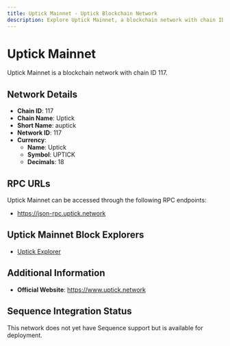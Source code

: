 ```yaml
--- 
title: Uptick Mainnet - Uptick Blockchain Network
description: Explore Uptick Mainnet, a blockchain network with chain ID 117. Learn about its native currency, Uptick, and how to interact with the network.
---
```


# Uptick Mainnet

Uptick Mainnet is a blockchain network with chain ID 117.

## Network Details

- **Chain ID**: 117
- **Chain Name**: Uptick
- **Short Name**: auptick
- **Network ID**: 117
- **Currency**: 
  - **Name**: Uptick
  - **Symbol**: UPTICK
  - **Decimals**: 18

## RPC URLs

Uptick Mainnet can be accessed through the following RPC endpoints:

- https://json-rpc.uptick.network

## Uptick Mainnet Block Explorers

- [Uptick Explorer](https://evm-explorer.uptick.network)

## Additional Information

- **Official Website**: https://www.uptick.network

## Sequence Integration Status

This network does not yet have Sequence support but is available for deployment.
